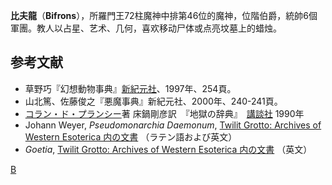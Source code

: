 '''比夫龍'''（'''Bifrons'''），所羅門王72柱魔神中排第46位的魔神，位階伯爵，統帥6個軍團。教人以占星、艺术、几何，喜欢移动尸体或点亮坟墓上的蜡烛。

==参考文献==
* 草野巧『幻想動物事典』[[新紀元社|新紀元社]]、1997年、254頁。
* 山北篤、佐藤俊之『悪魔事典』新紀元社、2000年、240-241頁。
* [[コラン・ド・プランシー|コラン・ド・プランシー]]著 床鍋剛彦訳　『地獄の辞典』　[[講談社|講談社]] 1990年
* Johann Weyer, ''Pseudomonarchia Daemonum'', [http://www.esotericarchives.com/solomon/weyer.htm Twilit Grotto: Archives of Western Esoterica 内の文書] {{WebCite|url=https://www.webcitation.org/6IGSsvZjr?url=http://www.esotericarchives.com/solomon/weyer.htm |date=20130721000243 |dateformat=iso }}（ラテン語および英文）
* ''Goetia'', [http://www.esotericarchives.com/solomon/goetia.htm Twilit Grotto: Archives of Western Esoterica 内の文書] {{Wayback|url=http://www.esotericarchives.com/solomon/goetia.htm |date=20070523204557 }}（英文）

{{所羅門七十二柱魔神}}

[[Category:所羅門七十二柱魔神|B]]